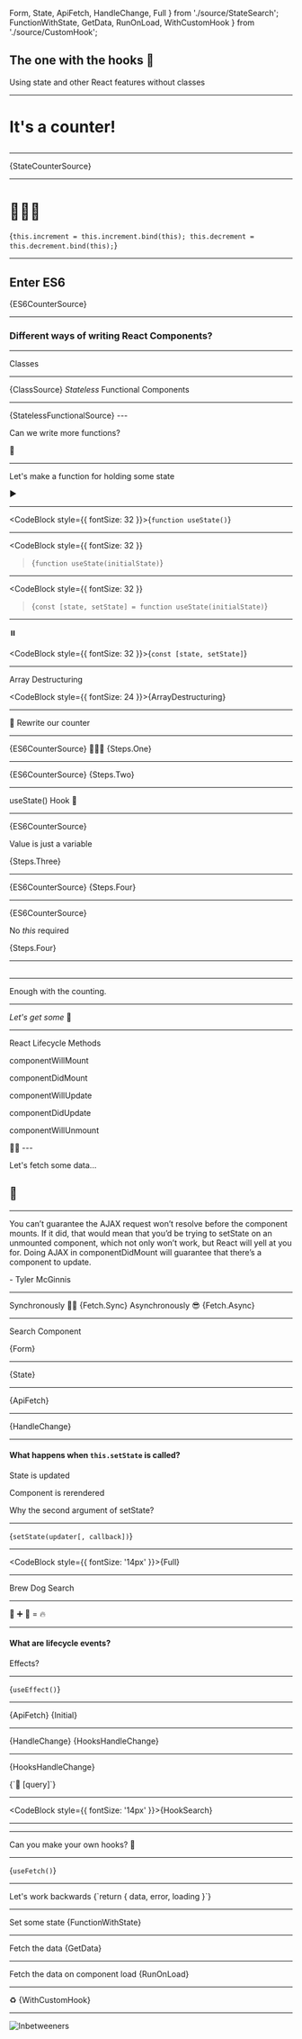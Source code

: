   Form,
  State,
  ApiFetch,
  HandleChange,
  Full
} from './source/StateSearch';
  FunctionWithState,
  GetData,
  RunOnLoad,
  WithCustomHook
} from './source/CustomHook';

## The one with the hooks 🎣

Using state and other React features without classes

---

# It's a counter!


## <StateCounter />

---

<CodeBlock>{StateCounterSource}</CodeBlock>

---

# 🤷🏻‍♂

<CodeBlock>{`
this.increment = this.increment.bind(this);
this.decrement = this.decrement.bind(this);
`}</CodeBlock>

---

## Enter ES6

<CodeBlock>{ES6CounterSource}</CodeBlock>

---

### Different ways of writing React Components?

---


<Container>
  Classes
  <hr />
  <CodeBlock>{ClassSource}</CodeBlock>
</Container>

<Container>
<i>Stateless</i> Functional Components
<hr />
<CodeBlock>{StatelessFunctionalSource}</CodeBlock>
</Container>
---

Can we write more functions?

🤔

---

Let's make a function for holding some state

▶️

---

<CodeBlock style={{ fontSize: 32 }}>{`function useState()`}</CodeBlock>

---

<CodeBlock
  style={{ fontSize: 32 }}
>{`function useState(initialState)`}</CodeBlock>

---

<CodeBlock
  style={{ fontSize: 32 }}
>{`const [state, setState] = function useState(initialState)`}</CodeBlock>

---

⏸️️

<CodeBlock style={{ fontSize: 32 }}>{`const [state, setState]`}</CodeBlock>

---

Array Destructuring

<CodeBlock style={{ fontSize: 24 }}>{ArrayDestructuring}</CodeBlock>

---

📝 Rewrite our counter

---


<Container>
  <CodeBlock>{ES6CounterSource}</CodeBlock>
</Container>

<Container>
  🏄🏻‍♂️
  <CodeBlock>{Steps.One}</CodeBlock>
</Container>

---


<Container>
  <CodeBlock>{ES6CounterSource}</CodeBlock>
</Container>

<Container>
  <CodeBlock>{Steps.Two}</CodeBlock>
</Container>

---

useState() Hook 🎣

---


<Container>
  <CodeBlock>{ES6CounterSource}</CodeBlock>
</Container>

<Container>
  <p>Value is just a variable</p>
  <CodeBlock>{Steps.Three}</CodeBlock>
</Container>

---


<Container>
  <CodeBlock>{ES6CounterSource}</CodeBlock>
</Container>

<Container>
  <CodeBlock>{Steps.Four}</CodeBlock>
</Container>

---


<Container>
  <CodeBlock>{ES6CounterSource}</CodeBlock>
</Container>

<Container>
  <p>
    No <i>this</i> required
  </p>
  <CodeBlock>{Steps.Four}</CodeBlock>
</Container>

---


## <Counter />

---

Enough with the counting.

---

_Let's get some_ 🍺

---

React Lifecycle Methods

<Container>
<Appear>
<p>componentWillMount</p>
<p>componentDidMount</p>
<p>componentWillUpdate</p>
<p>componentDidUpdate</p>
<p>componentWillUnmount</p>
👋🏻
</Appear>
</Container>
---

Let's fetch some data...

<Appear>
  <h2>🍺</h2>
</Appear>

---

<div style={{ textAlign: 'left' }}>
  You can’t guarantee the AJAX request won’t resolve before the component
  mounts. If it did, that would mean that you’d be trying to setState on an
  unmounted component, which not only won’t work, but React will yell at you
  for. Doing AJAX in componentDidMount will guarantee that there’s a component
  to update.
  <p style={{ textAlign: 'right' }}>- Tyler McGinnis</p>
</div>

---


<Container>
  Synchronously 👴🏻
  <CodeBlock>{Fetch.Sync}</CodeBlock>
</Container>

<Container>
  Asynchronously 😎
  <CodeBlock>{Fetch.Async}</CodeBlock>
</Container>

---

Search Component

<CodeBlock>{Form}</CodeBlock>

---

<CodeBlock>{State}</CodeBlock>

---

<CodeBlock>{ApiFetch}</CodeBlock>

---

<CodeBlock>{HandleChange}</CodeBlock>

---

#### What happens when `this.setState` is called?

<Appear>
  <p>State is updated</p>
  <p>Component is rerendered</p>
  <p>Why the second argument of setState?</p>
</Appear>

---

<CodeBlock>{`setState(updater[, callback])`}</CodeBlock>

---

<CodeBlock style={{ fontSize: '14px' }}>{Full}</CodeBlock>

---

<Row>
Brew Dog Search

<Search />
</Row>

---

🎣 ➕ 🍺 = 🔥

---

<h4> What are lifecycle events?</h4>

<Appear>
  <p>Effects?</p>
</Appear>

---

<CodeBlock>{`useEffect()`}</CodeBlock>

---


<Container>
  <CodeBlock style={{ fontSize: '14px' }}>{ApiFetch}</CodeBlock>
</Container>

<Container>
  <CodeBlock>{Initial}</CodeBlock>
</Container>

---


<Container>
  <CodeBlock style={{ fontSize: '14px' }}>{HandleChange}</CodeBlock>
</Container>

<Container>
  <CodeBlock>{HooksHandleChange}</CodeBlock>
</Container>

---

<CodeBlock>{HooksHandleChange}</CodeBlock>

<Appear>
  <Container>
    <CodeBlock>{`👀 [query]`}</CodeBlock>
  </Container>
</Appear>

---

<CodeBlock style={{ fontSize: '14px' }}>{HookSearch}</CodeBlock>

---

<Row>
  <HooksSearch />
</Row>

---

Can you make your own hooks? 🎣

---

<CodeBlock>{`useFetch()`}</CodeBlock>

---

<Container>
  Let's work backwards
  <CodeBlock>{`return { data, error, loading }`}</CodeBlock>
</Container>

---

<Container>
  Set some state
  <CodeBlock>{FunctionWithState}</CodeBlock>
</Container>

---

<Container>
  Fetch the data
  <CodeBlock>{GetData}</CodeBlock>
</Container>

---

<Container>
  Fetch the data on component load
  <CodeBlock>{RunOnLoad}</CodeBlock>
</Container>

---

<Container>
  ♻️
  <CodeBlock style={{ fontSize: '14px' }}>{WithCustomHook}</CodeBlock>
</Container>

---

![Inbetweeners](https://media.giphy.com/media/wc35PjXwGHtgA/giphy.gif)

